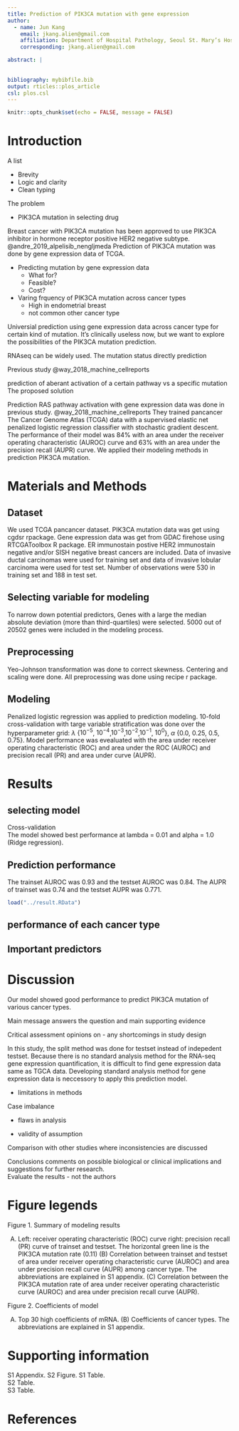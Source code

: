 ```yaml
---
title: Prediction of PIK3CA mutation with gene expression
author:
  - name: Jun Kang
    email: jkang.alien@gmail.com
    affiliation: Department of Hospital Pathology, Seoul St. Mary’s Hospital, College of Medicine, The Catholic University of Korea, Seoul, South Korea
    corresponding: jkang.alien@gmail.com

abstract: |
  
  
bibliography: mybibfile.bib
output: rticles::plos_article
csl: plos.csl
---
```


```r
knitr::opts_chunk$set(echo = FALSE, message = FALSE)
```

# Introduction

A list

- Brevity
- Logic and clarity
- Clean typing

The problem  

- PIK3CA mutation in selecting drug  

Breast cancer with PIK3CA mutation has been approved to use PIK3CA inhibitor in hormone receptor positive HER2 negative subtype. @andre_2019_alpelisib_nengljmeda Prediction of PIK3CA mutation was done by gene expression data of TCGA. 

- Predicting mutation by gene expression data
  * What for?  
  * Feasible?  
  * Cost?  

- Varing frquency of PIK3CA mutation across cancer types  
  * High in endometrial breast  
  * not common other cancer type

Universial prediction using gene expression data across cancer type for certain kind of mutation. It's clinically useless now, but we want to explore the possibilities of the PIK3CA mutation prediction.  

RNAseq can be widely used. The mutation status directly prediction

Previous study @way_2018_machine_cellreports

prediction of aberant activation of a certain pathway vs a specific mutation
The proposed solution  

Prediction RAS pathway activation with gene expression data was done in previous study. @way_2018_machine_cellreports They trained pancancer The Cancer Genome Atlas (TCGA) data with a supervised elastic net penalized logistic regression classifier with stochastic gradient descent. The performance of their model was 84% with an area under the receiver operating characteristic (AUROC) curve and 63% with an area under the precision recall (AUPR) curve. We applied their modeling methods in prediction PIK3CA mutation.     

# Materials and Methods

## Dataset

We used TCGA pancancer dataset. PIK3CA mutation data was get using cgdsr rpackage. Gene expression data was get from GDAC firehose using RTCGAToolbox R package. ER immunostain postive HER2 immunostain negative and/or SISH negative breast cancers are included. Data of invasive ductal carcinomas were used for training set and data of invasive lobular carcinoma were used for test set. Number of observations were 530 in training set and 188 in test set. 

## Selecting variable for modeling  

To narrow down potential predictors, Genes with a large the median absolute deviation (more than third-quartiles) were selected. 5000 out of 20502 genes were included in the modeling process.   

## Preprocessing  

Yeo-Johnson transformation was done to correct skewness. Centering and scaling were done. All preprocessing was done using recipe r package.  

## Modeling  

Penalized logistic regression was applied to prediction modeling. 10-fold cross-validation with targe variable stratification was done over the hyperparameter grid: $\lambda$ {$10^{-5}$, $10^{-4}$,$10^{-3}$,$10^{-2}$,$10^{-1}$, $10^{0}$}, $\alpha$ {0.0, 0.25, 0.5, 0.75}. Model performance was evealuated with the area under receiver operating characteristic (ROC) and area under the ROC (AUROC) and precision recall (PR) and area under curve (AUPR).  

# Results


## selecting model 

Cross-validation  
The model showed best performance at lambda = 0.01 and alpha = 1.0 (Ridge regression).  

## Prediction performance  

The trainset AUROC was 0.93 and the testset AUROC was 0.84. The AUPR of trainset was 0.74 and the testset AUPR was 0.771. 

```r
load("../result.RData")
```

## performance of each cancer type  

## Important predictors  


# Discussion

Our model showed good performance to predict PIK3CA mutation of various cancer types.  

Main message answers the question and main supporting evidence    

Critical assessment opinions on 
- any shortcomings in study design  

In this study, the split method was done for testset instead of indepedent testset. Because there is no standard analysis method for the RNA-seq gene expression quantification, it is difficult to find gene expression data same as TGCA data. Developing standard analysis method for gene expression data is neccessory to apply this prediction model.  




- limitations in methods

Case imbalance  

- flaws in analysis  


- validity of assumption 

Comparison with other studies where inconsistencies are discussed  



Conclusions comments on possible biological or clinical implications and suggestions for further research.  
Evaluate the results - not the authors

# Figure legends 

Figure 1. Summary of modeling results  

(A) Left: receiver operating characteristic (ROC) curve right: precision recall (PR) curve of trainset and testset. The horizontal green line is the PIK3CA mutation rate (0.11)  (B) Correlation between trainset and testset of area under receiver operating characteristic curve (AUROC) and area under precision recall curve (AUPR) among cancer type. The abbreviations are explained in S1 appendix. (C) Correlation between the PIK3CA mutation rate of area under receiver operating characteristic curve (AUROC) and area under precision recall curve (AUPR).  

Figure 2. Coefficients of model  

(A) Top 30 high coefficients of mRNA. (B) Coefficients of cancer types. The abbreviations are explained in S1 appendix.

# Supporting information

S1 Appendix. 
S2 Figure.
S1 Table.  
S2 Table.  
S3 Table. 

# References {#references .unnumbered}


 

